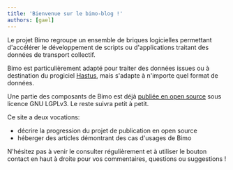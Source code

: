 ```yaml
---
title: 'Bienvenue sur le bimo-blog !'
authors: [gael]
---
```


Le projet Bimo regroupe un ensemble de briques logicielles permettant d'accélérer le développement de scripts ou d'applications traitant des données de transport collectif.

Bimo est particulièrement adapté pour traiter des données issues ou à destination du progiciel [Hastus](https://www.giro.ca/fr-fr/nos-solutions/logiciel-hastus/), mais s'adapte à n'importe quel format de données.

Une partie des composants de Bimo est déjà [publiée en open source](https://github.com/bimodata/bimo) sous licence GNU LGPLv3. Le reste suivra petit à petit.

Ce site a deux vocations:

- décrire la progression du projet de publication en open source
- héberger des articles démontrant des cas d'usages de Bimo

N'hésitez pas à venir le consulter régulièrement et à utiliser le bouton contact en haut à droite pour vos commentaires, questions ou suggestions !
